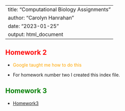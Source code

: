 ---
title: "Computational Biology Assignments"
author: "Carolyn Hanrahan"
date: "2023-01-25"
output: html_document
 ---

## <span style = "color: red;">Homework 2</span>

 
- <span style = "color: orange;">Google taught me how to do this</span>


- For homework number two I created this index file. 

## <span style = "color: green;" >Homework 3</span> 

- [Homework3](homework3.Rmd)






